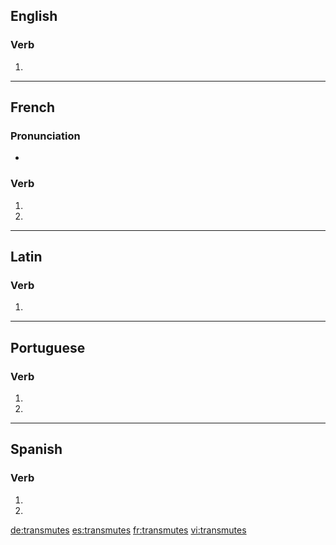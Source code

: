 {{also|transmutés}}
==English==

===Verb===
{{head|en|verb form}}

# {{en-third-person singular of|transmute}}

----

==French==

===Pronunciation===
* {{homophones|lang=fr|transmute|transmutent}}

===Verb===
{{fr-verb-form}}

# {{conjugation of|transmuter||2|s|pres|indc|lang=fr}}
# {{conjugation of|transmuter||2|s|pres|subj|lang=fr}}

----

==Latin==

===Verb===
{{la-verb-form|trānsmūtēs}}

# {{conjugation of|trānsmūtō||2|s|pres|actv|subj|lang=la}}

----

==Portuguese==

===Verb===
{{pt-verb-form}}

# {{conjugation of|transmutar||2|s|pres|subj|lang=pt}}
# {{conjugation of|transmutar||2|s|negative|impr|lang=pt}}

----

==Spanish==

===Verb===
{{es-verb-form|transmutar}}

# {{es-verb form of|ending=ar|mood=imperative|sense=negative|pers=2|formal=no|number=singular|transmutar}}
# {{es-verb form of|ending=ar|mood=subjunctive|tense=present|pers=2|formal=no|number=singular|transmutar}}

[[de:transmutes]]
[[es:transmutes]]
[[fr:transmutes]]
[[vi:transmutes]]